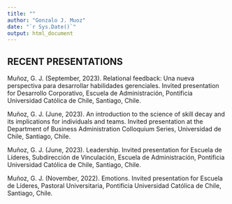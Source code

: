```yaml
---
title: ""
author: "Gonzalo J. Muoz"
date: "`r Sys.Date()`"
output: html_document
---
```


## RECENT PRESENTATIONS

Muñoz, G. J. (September, 2023). Relational feedback: Una nueva perspectiva para desarrollar habilidades gerenciales. Invited presentation for Desarrollo Corporativo, Escuela de Administración, Pontificia Universidad Católica de Chile, Santiago, Chile.

Muñoz, G. J. (June, 2023). An introduction to the science of skill decay and its implications for individuals and teams. Invited presentation at the Department of Business Administration Colloquium Series, Universidad de Chile, Santiago, Chile.

Muñoz, G. J. (June, 2023). Leadership. Invited presentation for Escuela de Líderes, Subdirección de Vinculación, Escuela de Administración, Pontificia Universidad Católica de Chile, Santiago, Chile. 

Muñoz, G. J. (November, 2022). Emotions. Invited presentation for Escuela de Líderes, Pastoral Universitaria, Pontificia Universidad Católica de Chile, Santiago, Chile.

